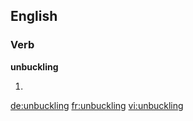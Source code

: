 
==English==

===Verb===
'''unbuckling'''

# {{present participle of|unbuckle}}

[[de:unbuckling]]
[[fr:unbuckling]]
[[vi:unbuckling]]